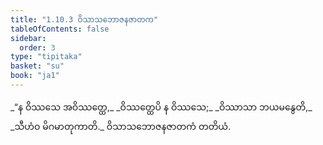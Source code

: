 ```yaml
---
title: "1.10.3 ဝိသာသဘောဇနဇာတက"
tableOfContents: false
sidebar:
  order: 3
type: "tipitaka"
basket: "su"
book: "ja1"
---
```



<DynamicBreadcrumb />

<Division number="93" book="ja1" e="ch" v="22" p="22">

<Paragraph number="206" type="verses" book="ja1">
_“န ဝိဿသေ အဝိဿတ္ထေ,_  
_ဝိဿတ္ထေပိ န ဝိဿသေ;_  
_ဝိဿာသာ ဘယမနွေတိ,_  
_သီဟံဝ မိဂမာတုကာတိ._  


</Paragraph>
</Division>

<Paragraph number="207" type="center" book="ja1">
ဝိသာသဘောဇနဇာတကံ တတိယံ.
</Paragraph>